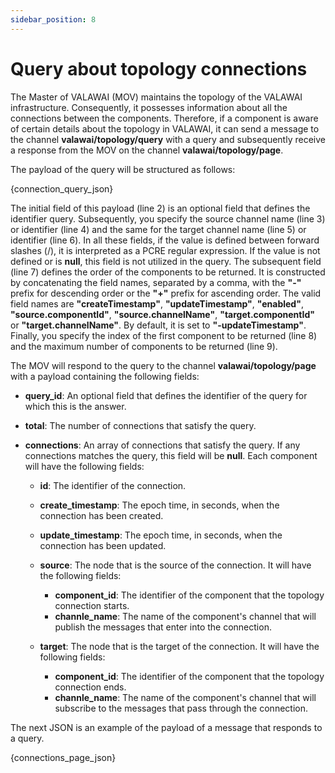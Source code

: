 ```yaml
---
sidebar_position: 8
---
```


# Query about topology connections

The Master of VALAWAI (MOV) maintains the topology of the VALAWAI infrastructure. Consequently, it 
possesses information about all the connections between the components. Therefore, if a component
is aware of certain details about the topology in VALAWAI, it can send a message to the channel 
**valawai/topology/query** with a query and subsequently receive a response from the MOV
on the channel **valawai/topology/page**.

The payload of the query will be structured as follows:


<CodeBlock language="json" showLineNumbers>{connection_query_json}</CodeBlock>

The initial field of this payload (line 2) is an optional field that defines the identifier query.
Subsequently, you specify the source channel name (line 3) or identifier (line 4) and the same
for the target channel name (line 5) or identifier (line 6). In all these fields, if the value
is defined between forward slashes (/), it is interpreted as a PCRE regular expression. If the 
value is not defined or is **null**, this field is not utilized in the query.
The subsequent field (line 7) defines the order of the components to be returned. It is constructed
by concatenating the field names, separated by a comma, with the **"-"** prefix for descending
order or the **"+"** prefix for ascending order. The valid field names are 
**"createTimestamp"**, **"updateTimestamp"**, **"enabled"**, 
**"source.componentId"**, **"source.channelName"**, **"target.componentId"** or
**"target.channelName"**. By default, it is set to **"-updateTimestamp"**. Finally, 
you specify the index of the first component to be returned (line 8) and the maximum number
of components to be returned (line 9).

The MOV will respond to the query to the channel **valawai/topology/page** with a payload
containing the following fields:


 - **query_id**: An optional field that defines the identifier of the query for which
    this is the answer.
 - **total**: The number of connections that satisfy the query.
 - **connections**: An array of connections that satisfy the query. If any connections
    matches the query, this field will be **null**. Each component will have the following
    fields:

     - **id**: The identifier of the connection.
     - **create_timestamp**: The epoch time, in seconds, when the connection has
        been created.
     - **update_timestamp**: The epoch time, in seconds, when the connection has
        been updated.
     - **source**: The node that is the source of the connection. It will have 
        the following fields:

         - **component_id**: The identifier of the component that the topology
            connection starts.
         - **channle_name**: The name of the component's channel that will
            publish the messages that enter into the connection.
        
     - **target**: The node that is the target of the connection. It will have 
        the following fields:
        
         - **component_id**: The identifier of the component that the topology
            connection ends.
         - **channle_name**: The name of the component's channel that will subscribe
            to the messages that pass through the connection.

The next JSON is an example of the payload of a message that responds to a query.


<CodeBlock language="json" showLineNumbers>{connections_page_json}</CodeBlock>


